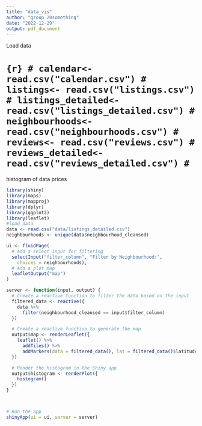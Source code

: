 ```yaml
---
title: "data_vis"
author: "group 20something"
date: "2022-12-29"
output: pdf_document
---
```

Load data 

# ```{r}
# calendar<- read.csv("calendar.csv")
# listings<- read.csv("listings.csv")
# listings_detailed<- read.csv("listings_detailed.csv")
# neighbourhoods<- read.csv("neighbourhoods.csv")
# reviews<- read.csv("reviews.csv")
# reviews_detailed<- read.csv("reviews_detailed.csv")
# ```
histogram of  data prices

```r
library(shiny)
library(maps)
library(mapproj)
library(dplyr)
library(ggplot2)
library(leaflet)
#load data
data <- read.csv("data/listings_detailed.csv")
neighbourhoods <- unique(data$neighbourhood_cleansed)

ui <- fluidPage(
  # Add a select input for filtering
  selectInput("filter_column", "Filter by Neighbourhood:",
    choices = neighbourhoods),
  # Add a plot map
  leafletOutput("map")
)

server <- function(input, output) {
  # Create a reactive function to filter the data based on the input
  filtered_data <- reactive({
    data %>%
      filter(neighbourhood_cleansed == input$filter_column)
  })

  # Create a reactive function to generate the map
  output$map <- renderLeaflet({
    leaflet() %>%
      addTiles() %>%
      addMarkers(data = filtered_data(), lat = filtered_data()$latitude, lng = filtered_data()$longitude)
  })

  # Render the histogram in the Shiny app
  output$histogram <- renderPlot({
    histogram()
  })
}



# Run the app
shinyApp(ui = ui, server = server)

```